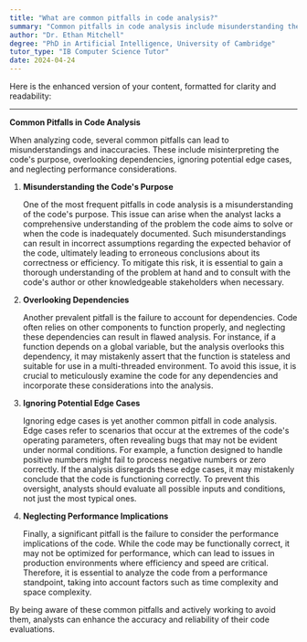 ```yaml
---
title: "What are common pitfalls in code analysis?"
summary: "Common pitfalls in code analysis include misunderstanding the code's purpose, overlooking dependencies, and ignoring potential edge cases."
author: "Dr. Ethan Mitchell"
degree: "PhD in Artificial Intelligence, University of Cambridge"
tutor_type: "IB Computer Science Tutor"
date: 2024-04-24
---
```


Here is the enhanced version of your content, formatted for clarity and readability:

---

**Common Pitfalls in Code Analysis**

When analyzing code, several common pitfalls can lead to misunderstandings and inaccuracies. These include misinterpreting the code's purpose, overlooking dependencies, ignoring potential edge cases, and neglecting performance considerations.

1. **Misunderstanding the Code's Purpose**

   One of the most frequent pitfalls in code analysis is a misunderstanding of the code's purpose. This issue can arise when the analyst lacks a comprehensive understanding of the problem the code aims to solve or when the code is inadequately documented. Such misunderstandings can result in incorrect assumptions regarding the expected behavior of the code, ultimately leading to erroneous conclusions about its correctness or efficiency. To mitigate this risk, it is essential to gain a thorough understanding of the problem at hand and to consult with the code's author or other knowledgeable stakeholders when necessary.

2. **Overlooking Dependencies**

   Another prevalent pitfall is the failure to account for dependencies. Code often relies on other components to function properly, and neglecting these dependencies can result in flawed analysis. For instance, if a function depends on a global variable, but the analysis overlooks this dependency, it may mistakenly assert that the function is stateless and suitable for use in a multi-threaded environment. To avoid this issue, it is crucial to meticulously examine the code for any dependencies and incorporate these considerations into the analysis.

3. **Ignoring Potential Edge Cases**

   Ignoring edge cases is yet another common pitfall in code analysis. Edge cases refer to scenarios that occur at the extremes of the code's operating parameters, often revealing bugs that may not be evident under normal conditions. For example, a function designed to handle positive numbers might fail to process negative numbers or zero correctly. If the analysis disregards these edge cases, it may mistakenly conclude that the code is functioning correctly. To prevent this oversight, analysts should evaluate all possible inputs and conditions, not just the most typical ones.

4. **Neglecting Performance Implications**

   Finally, a significant pitfall is the failure to consider the performance implications of the code. While the code may be functionally correct, it may not be optimized for performance, which can lead to issues in production environments where efficiency and speed are critical. Therefore, it is essential to analyze the code from a performance standpoint, taking into account factors such as time complexity and space complexity.

By being aware of these common pitfalls and actively working to avoid them, analysts can enhance the accuracy and reliability of their code evaluations.
    